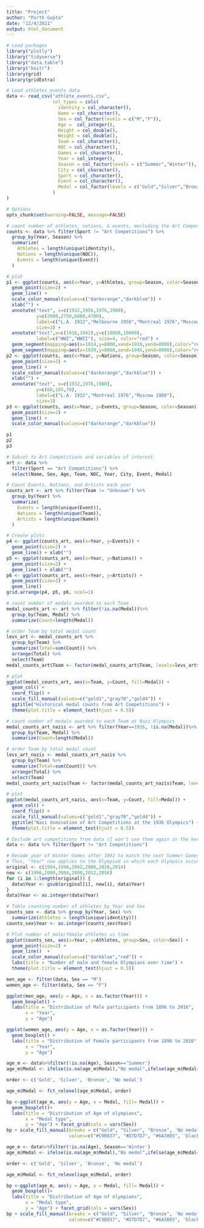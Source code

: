 ---
title: "Project"
author: "Parth Gupta"
date: "12/4/2021"
output: html_document
---

```{r}
# Load packages
library("plotly")
library("tidyverse")
library("data.table")
library("knitr")
library(grid)
library(gridExtra)

# Load athletes_events data 
data <- read_csv("athlete_events.csv",
                 col_types = cols(
                   identity = col_character(),
                   Name = col_character(),
                   Sex = col_factor(levels = c("M","F")),
                   Age =  col_integer(),
                   Height = col_double(),
                   Weight = col_double(),
                   Team = col_character(),
                   NOC = col_character(),
                   Games = col_character(),
                   Year = col_integer(),
                   Season = col_factor(levels = c("Summer","Winter")),
                   City = col_character(),
                   Sport = col_character(),
                   Event = col_character(),
                   Medal = col_factor(levels = c("Gold","Silver","Bronze"))
                 )
)

# Options
opts_chunk$set(warning=FALSE, message=FALSE)
```
```{r}

# count number of athletes, nations, & events, excluding the Art Competitions
counts <- data %>% filter(Sport != "Art Competitions") %>%
  group_by(Year, Season) %>%
  summarize(
    Athletes = length(unique(identity)),
    Nations = length(unique(NOC)),
    Events = length(unique(Event))
  )

# plot
p1 <- ggplot(counts, aes(x=Year, y=Athletes, group=Season, color=Season)) +
  geom_point(size=2) +
  geom_line() +
  scale_color_manual(values=c("darkorange","darkblue")) +
  xlab("") +  
  annotate("text", x=c(1932,1956,1976,1980),
           y=c(2000,2750,6800,4700),
           label=c("L.A. 1932","Melbourne 1956","Montreal 1976","Moscow 1980"),
           size=3) +
  annotate("text",x=c(1916,1942),y=c(10000,10000),
           label=c("WWI","WWII"), size=4, color="red") +
  geom_segment(mapping=aes(x=1914,y=8000,xend=1918,yend=8000),color="red", size=2) +
  geom_segment(mapping=aes(x=1939,y=8000,xend=1945,yend=8000),color="red", size=2)
p2 <- ggplot(counts, aes(x=Year, y=Nations, group=Season, color=Season)) +
  geom_point(size=2) +
  geom_line() +
  scale_color_manual(values=c("darkorange","darkblue")) +
  xlab("") +  
  annotate("text", x=c(1932,1976,1980),
           y=c(60,105,70),
           label=c("L.A. 1932","Montreal 1976","Moscow 1980"),
           size=3)
p3 <- ggplot(counts, aes(x=Year, y=Events, group=Season, color=Season)) +
  geom_point(size=2) +
  geom_line() +
  scale_color_manual(values=c("darkorange","darkblue"))

p1
p2
p3
```
```{r}
# Subset to Art Competitions and variables of interest
art <- data %>% 
  filter(Sport == "Art Competitions") %>%
  select(Name, Sex, Age, Team, NOC, Year, City, Event, Medal)

# Count Events, Nations, and Artists each year
counts_art <- art %>% filter(Team != "Unknown") %>%
  group_by(Year) %>%
  summarize(
    Events = length(unique(Event)),
    Nations = length(unique(Team)),
    Artists = length(unique(Name))
  )

# Create plots
p4 <- ggplot(counts_art, aes(x=Year, y=Events)) +
  geom_point(size=2) +
  geom_line() + xlab("")
p5 <- ggplot(counts_art, aes(x=Year, y=Nations)) +
  geom_point(size=2) +
  geom_line() + xlab("")
p6 <- ggplot(counts_art, aes(x=Year, y=Artists)) +
  geom_point(size=2) +
  geom_line()
grid.arrange(p4, p5, p6, ncol=1)
```
```{r}
# count number of medals awarded to each Team
medal_counts_art <- art %>% filter(!is.na(Medal))%>%
  group_by(Team, Medal) %>%
  summarize(Count=length(Medal)) 

# order Team by total medal count
levs_art <- medal_counts_art %>%
  group_by(Team) %>%
  summarize(Total=sum(Count)) %>%
  arrange(Total) %>%
  select(Team)
medal_counts_art$Team <- factor(medal_counts_art$Team, levels=levs_art$Team)

# plot
ggplot(medal_counts_art, aes(x=Team, y=Count, fill=Medal)) +
  geom_col() +
  coord_flip() +
  scale_fill_manual(values=c("gold1","gray70","gold4")) +
  ggtitle("Historical medal counts from Art Competitions") +
  theme(plot.title = element_text(hjust = 0.5))
```
```{r}
# count number of medals awarded to each Team at Nazi Olympics
medal_counts_art_nazis <- art %>% filter(Year==1936, !is.na(Medal))%>%
  group_by(Team, Medal) %>%
  summarize(Count=length(Medal)) 

# order Team by total medal count
levs_art_nazis <- medal_counts_art_nazis %>%
  group_by(Team) %>%
  summarize(Total=sum(Count)) %>%
  arrange(Total) %>%
  select(Team)
medal_counts_art_nazis$Team <- factor(medal_counts_art_nazis$Team, levels=levs_art_nazis$Team)

# plot
ggplot(medal_counts_art_nazis, aes(x=Team, y=Count, fill=Medal)) +
  geom_col() +
  coord_flip() +
  scale_fill_manual(values=c("gold1","gray70","gold4")) +
  ggtitle("Nazi domination of Art Competitions at the 1936 Olympics") +
  theme(plot.title = element_text(hjust = 0.5))
```
```{r}
# Exclude art competitions from data (I won't use them again in the kernel)
data <- data %>% filter(Sport != "Art Competitions")

# Recode year of Winter Games after 1992 to match the next Summer Games
# Thus, "Year" now applies to the Olympiad in which each Olympics occurred 
original <- c(1994,1998,2002,2006,2010,2014)
new <- c(1996,2000,2004,2008,2012,2016)
for (i in 1:length(original)) {
  data$Year <- gsub(original[i], new[i], data$Year)
}
data$Year <- as.integer(data$Year)

# Table counting number of athletes by Year and Sex
counts_sex <- data %>% group_by(Year, Sex) %>%
  summarize(Athletes = length(unique(identity)))
counts_sex$Year <- as.integer(counts_sex$Year)

# Plot number of male/female athletes vs time
ggplot(counts_sex, aes(x=Year, y=Athletes, group=Sex, color=Sex)) +
  geom_point(size=2) +
  geom_line()  +
  scale_color_manual(values=c("darkblue","red")) +
  labs(title = "Number of male and female Olympians over time") +
  theme(plot.title = element_text(hjust = 0.5))
```
```{r, fig.width=11, fig.height=4}

men_age <- filter(data, Sex == "M")
women_age <- filter(data, Sex == "F")

ggplot(men_age, aes(y = Age, x = as.factor(Year))) +
  geom_boxplot() + 
  labs(title = "Distribution of Male participants from 1896 to 2016",
       x = "Year",
       y = "Age")

ggplot(women_age, aes(y = Age, x = as.factor(Year))) +
  geom_boxplot() + 
  labs(title = "Distribution of Female participants from 1896 to 2016",
       x = "Year",
       y = "Age")

```
```{r}
age_m <- data%>%filter(!is.na(Age), Season=='Summer')
age_m$Medal <- ifelse(is.na(age_m$Medal),"No medal",ifelse(age_m$Medal=="Gold","Gold",ifelse(age_m$Medal=="Silver","Silver","Bronze")))

order <- c('Gold', 'Silver', 'Bronze', 'No medal')

age_m$Medal <- fct_relevel(age_m$Medal, order)

bp <-ggplot(age_m, aes(y = Age, x = Medal, fill= Medal)) +
  geom_boxplot()+ 
  labs(title = "Distribution of Age of olympians",
       x = "Medal type",
       y = "Age") + facet_grid(cols = vars(Sex))
bp + scale_fill_manual(breaks = c("Gold", "Silver", "Bronze", 'No medal'), 
                       values=c("#C9B037", "#D7D7D7", "#6A3805", 'black'))
```
```{r}
age_m <- data%>%filter(!is.na(Age), Season=='Winter')
age_m$Medal <- ifelse(is.na(age_m$Medal),"No medal",ifelse(age_m$Medal=="Gold","Gold",ifelse(age_m$Medal=="Silver","Silver","Bronze")))

order <- c('Gold', 'Silver', 'Bronze', 'No medal')

age_m$Medal <- fct_relevel(age_m$Medal, order)

bp <-ggplot(age_m, aes(y = Age, x = Medal, fill= Medal)) +
  geom_boxplot()+ 
  labs(title = "Distribution of Age of olympians",
       x = "Medal type",
       y = "Age") + facet_grid(cols = vars(Sex))
bp + scale_fill_manual(breaks = c("Gold", "Silver", "Bronze", 'No medal'), 
                       values=c("#C9B037", "#D7D7D7", "#6A3805", 'black'))
```